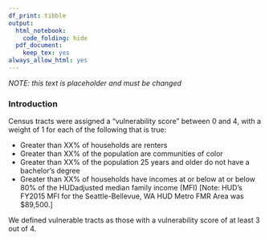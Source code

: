 ```yaml
---
df_print: tibble
output:
  html_notebook:
    code_folding: hide
  pdf_document:
    keep_tex: yes
always_allow_html: yes
---
```


_NOTE: this text is placeholder and must be changed_

### Introduction {-}

Census tracts were assigned a “vulnerability score” between 0 and 4, with a weight of 1 for each
of the following that is true:

  * Greater than XX% of households are renters
  * Greater than XX% of the population are communities of color
  * Greater than XX% of the population 25 years and older do not have a bachelor’s degree
  * Greater than XX% of households have incomes at or below at or below 80% of the HUDadjusted
median family income (MFI) [Note: HUD's FY2015 MFI for the
Seattle-Bellevue, WA HUD Metro FMR Area was $89,500.]

We defined vulnerable tracts as those with a vulnerability score of at least 3 out of 4.